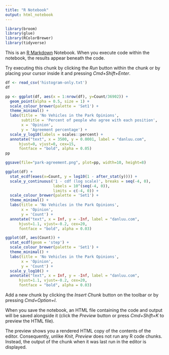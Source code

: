 ```yaml
---
title: "R Notebook"
output: html_notebook
---
```


```r
library(broom)
library(glue)
library(RColorBrewer)
library(tidyverse)
```

This is an [R Markdown](http://rmarkdown.rstudio.com) Notebook. When you execute code within the notebook, the results appear beneath the code. 

Try executing this chunk by clicking the *Run* button within the chunk or by placing your cursor inside it and pressing *Cmd+Shift+Enter*. 


```r
df <- read_csv('histogram-only.txt')
df
```

```r
pp <- ggplot(df, aes(x = 1:nrow(df), y=Count/36902)) +
  geom_point(alpha = 0.5, size = 1) +
  scale_colour_brewer(palette = 'Set1') +
  theme_minimal() +
  labs(title = 'No Vehicles in the Park Opinions',
       subtitle = 'Percent of people who agree with each position',
       x = 'Opinion',
       y = 'Agreement percentage') +
  scale_y_log10(labels = scales::percent) +
  annotate("text", x = 3500, y = 0.0001, label = "danluu.com",
      hjust=0, vjust=0, cex=15,
      fontface = "bold", alpha = 0.05)
pp
```
```r
ggsave(file="park-agreement.png", plot=pp, width=10, height=8)
```



```r
ggplot(df) +
  stat_ecdf(eaes(x=Count, y = log10(1 - after_stat(y)))) +
  scale_y_continuous('1 - cdf (log scale)', breaks = seq(-4, 0), 
                     labels = 10^(seq(-4, 0)),
                     limits = c(-4, 0)) +  
  scale_colour_brewer(palette = 'Set1') +
  theme_minimal() +
  labs(title = 'No Vehicles in the Park Opinions',
       x = 'Opinion',
       y = 'Count') +
  annotate("text", x = Inf, y = -Inf, label = "danluu.com",
      hjust=1.1, vjust=-0.2, cex=20,
      fontface = "bold", alpha = 0.03)
```



```r
ggplot(df, aes(Count)) +
  stat_ecdf(geom = 'step') +
  scale_colour_brewer(palette = 'Set1') +
  theme_minimal() +
  labs(title = 'No Vehicles in the Park Opinions',
       x = 'Opinion',
       y = 'Count') +
  scale_y_log10() +
  annotate("text", x = Inf, y = -Inf, label = "danluu.com",
      hjust=1.1, vjust=-0.2, cex=20,
      fontface = "bold", alpha = 0.03)
```
Add a new chunk by clicking the *Insert Chunk* button on the toolbar or by pressing *Cmd+Option+I*.

When you save the notebook, an HTML file containing the code and output will be saved alongside it (click the *Preview* button or press *Cmd+Shift+K* to preview the HTML file). 

The preview shows you a rendered HTML copy of the contents of the editor. Consequently, unlike *Knit*, *Preview* does not run any R code chunks. Instead, the output of the chunk when it was last run in the editor is displayed.

